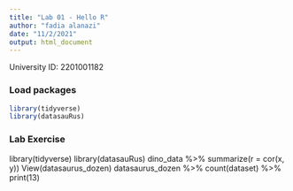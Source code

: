 ```yaml
---
title: "Lab 01 - Hello R"
author: "fadia alanazi"
date: "11/2/2021"
output: html_document
---
```


University ID: 2201001182

### Load packages

```r
library(tidyverse) 
library(datasauRus)
```


### Lab Exercise

library(tidyverse) 
library(datasauRus)
dino_data %>% summarize(r = cor(x, y))
View(datasaurus_dozen) datasaurus_dozen %>% count(dataset) %>% print(13)

